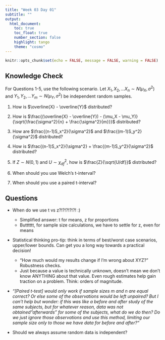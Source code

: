 ```yaml
---
title: "Week 03 Day 01"
subtitle: ""
output: 
  html_document:
    toc: true
    toc_float: true
    number_section: false
    highlight: tango
    theme: "cosmo"
---
```


```r
knitr::opts_chunk$set(echo = FALSE, message = FALSE, warning = FALSE)
```

## Knowledge Check

For Questions 1-5, use the following scenario. Let $X_1, X_2, \dots X_n \sim N(\mu_X, \sigma^2)$ and $Y_1, Y_2, \dots Y_m \sim N(\mu_Y, \sigma^2)$ be independent random samples.

1. How is $\overline{X} - \overline{Y}$ distributed?
1. How is $\frac{(\overline{X} - \overline{Y}) - (\mu_X - \mu_Y)}{\sqrt{\frac{\sigma^2}{n} + \frac{\sigma^2}{m}}}$ distributed?
1. How are $\frac{(n-1)S_x^2}{\sigma^2}$  and $\frac{(m-1)S_y^2}{\sigma^2}$ distributed?
1. How is $\frac{(n-1)S_x^2}{\sigma^2} + \frac{(m-1)S_y^2}{\sigma^2}$ distributed?
1. If $Z \sim N(0,1)$ and $U \sim \chi^2_{df}$, how is $\frac{Z}{\sqrt{U/df}}$ distributed? 

1. When should you use Welch's t-interval? 
1. When should you use a paired t-interval?

## Questions

+ When do we use t vs z?!?!?!?!?! :)

    + Simplified answer: t for means, z for proportions
    + Butttttt, for sample size calculations, we have to settle for z, even for means
    
+ Statistical thinking pro-tip: think in terms of best/worst case scenarios, upper/lower bounds. Can get you a long way towards a practical decision! 

    + "How much would my results change if I'm wrong about XYZ?" Robustness checks.
    + Just because a value is technically unknown, doesn't mean we don't know ANYTHING about that value. Even rough estimates help gain traction on a problem. Think: orders of magnitude. 

+ *"[Paired t-test] would only work if sample sizes m and n are equal correct? Or else some of the observations would be left unpaired? But I can't help but wonder: if this was like a before and after study of the same subjects, but for whatever reason, data was not obtained "afterwards" for some of the subjects, what do we do then? Do we just ignore those observations and use this method, limiting our sample size only to those we have data for before and after?"*

+ Should we always assume random data is independent?

<!-- 1. What  formula do you use to compute the sample size needed for estimating $\mu$?  -->

<!-- 1. What is the hardest part about using the above formula? Why?  -->

<!-- 1. Comment on what each symbol in the formula in #1 means and how you obtain values to plug in. -->

<!-- 1. When estimating a mean, will increasing your level of confidence require more or less necessary sample size? Why?  -->

<!-- 1. When estimating a mean, does a random variable with a larger variance require more or less necessary sample size? Why?  -->

<!-- 1. When estimating a mean, will increasing your margin of error require more or less necessary sample size? Why?  -->

<!-- 1. What  formula do you use to compute the sample size needed for estimating $p$?  -->

<!-- 1. What is the hardest part about using the above formula? Why?  -->

<!-- 1. Comment on what each symbol in the formula in #7 means and how you obtain values to plug in. -->

<!-- 1. Comment on how and why the formulas in #1 and #7 relate to one another. -->

<!-- 1. When estimating $p$, what happens to the necessary sample size as $\hat{p}$ changes? -->